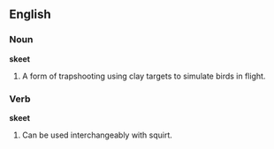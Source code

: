 ==English==

===Noun===

'''skeet'''

#A form of trapshooting using clay targets to simulate birds in flight.

===Verb===

'''skeet'''

#Can be used interchangeably with squirt.